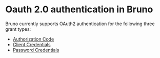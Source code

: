 # Oauth 2.0 authentication in Bruno

Bruno currently supports OAuth2 authentication for the following three grant types:

- [Authorization Code](/auth/oauth2/authorization-code)
- [Client Credentials](/auth/oauth2/client-credentials)
- [Password Credentials](/auth/oauth2/password-credentials)
